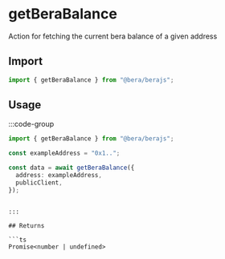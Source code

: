 # getBeraBalance

Action for fetching the current bera balance of a given address

## Import

```ts
import { getBeraBalance } from "@bera/berajs";
```

## Usage

:::code-group

```ts [example.ts]
import { getBeraBalance } from "@bera/berajs";

const exampleAddress = "0x1..";

const data = await getBeraBalance({
  address: exampleAddress,
  publicClient,
});
```

````

:::

## Returns

```ts
Promise<number | undefined>
````
